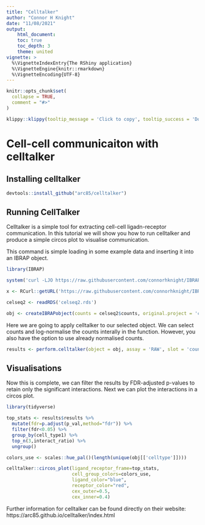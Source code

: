 ```yaml
---
title: "Celltalker"
author: "Connor H Knight"
date: "11/08/2021"
output: 
    html_document:
    toc: true
    toc_depth: 3
    theme: united
vignette: >
  %\VignetteIndexEntry{The RShiny application}
  %\VignetteEngine{knitr::rmarkdown}
  %\VignetteEncoding{UTF-8}
---
```


```r
knitr::opts_chunk$set(
  collapse = TRUE,
  comment = "#>"
)
```

```r
klippy::klippy(tooltip_message = 'Click to copy', tooltip_success = 'Done', position = c('bottom', 'right'))
```

# Cell-cell communicaiton with celltalker

## Installing celltalker

```r

devtools::install_github("arc85/celltalker")

```

## Running CellTalker

Celltalker is a simple tool for extracting cell-cell ligadn-receptor communication. In this tutorial we will show you how to run celltalker and produce a simple circos plot to visualise communication. 

This command is simple loading in some example data and inserting it into an IBRAP object.

```r

library(IBRAP)

system('curl -LJO https://raw.githubusercontent.com/connorhknight/IBRAP/main/data/celseq2.rds')

x <- RCurl::getURL('https://raw.githubusercontent.com/connorhknight/IBRAP/main/data/ScTypeDB.rds')

celseq2 <- readRDS('celseq2.rds')

obj <- createIBRAPobject(counts = celseq2$counts, original.project = 'celseq2', meta.data = celseq2$metadata) 

```

Here we are going to apply celltalker to our selected object. We can select counts and log-normalise the counts interally in the function. However, you also have the option to use already normalised counts. 

```r

results <- perform.celltalker(object = obj, assay = 'RAW', slot = 'counts', clust.method = 'metadata', column = 'celltype')

```

## Visualisations

Now this is complete, we can filter the results by FDR-adjusted p-values to retain only the significant interactions. Next we can plot the interactions in a circos plot. 

```r

library(tidyverse)

top_stats <- results$results %>%
  mutate(fdr=p.adjust(p_val,method="fdr")) %>%
  filter(fdr<0.05) %>%
  group_by(cell_type1) %>%
  top_n(3,interact_ratio) %>%
  ungroup()

colors_use <- scales::hue_pal()(length(unique(obj[['celltype']])))

celltalker::circos_plot(ligand_receptor_frame=top_stats,
                        cell_group_colors=colors_use,
                        ligand_color="blue",
                        receptor_color="red",
                        cex_outer=0.5,
                        cex_inner=0.4)

```

Further information for celltalker can be found directly on their website: https://arc85.github.io/celltalker/index.html


